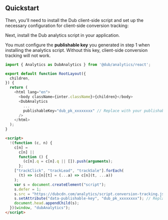 
## Quickstart

Then, you'll need to install the Dub client-side script and set up the necessary configuration for client-side conversion tracking:

<Steps>

<GeneratePublishableKeyStep />

<AllowlistDomainsStep />

<Step title="Install @dub/analytics package">

Next, install the Dub analytics script in your application.


<DubClientInstall />

You must configure the **publishable key** you generated in step 1 when installing the analytics script. Without this key, client-side conversion tracking will not work.

<CodeGroup>

```typescript React
import { Analytics as DubAnalytics } from '@dub/analytics/react';

export default function RootLayout({
  children,
}) {
  return (
    <html lang="en">
      <body className={inter.className}>{children}</body>
      <DubAnalytics
        ...
        publishableKey="dub_pk_xxxxxxxx" // Replace with your publishable key
      />
    </html>
  );
}
```

```html Other
<script>
  !(function (c, n) {
    c[n] =
      c[n] ||
      function () {
        (c[n].q = c[n].q || []).push(arguments);
      };
    ["trackClick", "trackLead", "trackSale"].forEach(
      (t) => (c[n][t] = (...a) => c[n](t, ...a))
    );
    var s = document.createElement("script");
    s.defer = 1;
    s.src = "https://dubcdn.com/analytics/script.conversion-tracking.js";
    s.setAttribute("data-publishable-key", "dub_pk_xxxxxxxx"); // Replace with your publishable key
    document.head.appendChild(s);
  })(window, "dubAnalytics");
</script>
```

</CodeGroup>

</Step>

</Steps>
